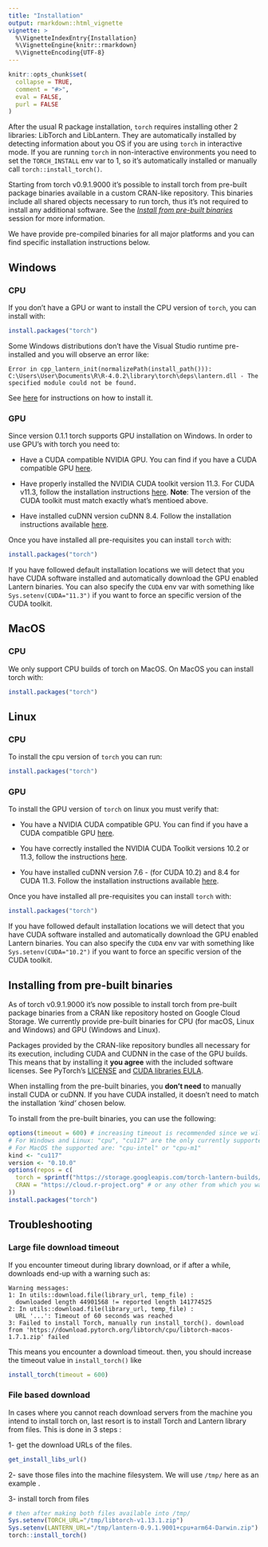 ```yaml
---
title: "Installation"
output: rmarkdown::html_vignette
vignette: >
  %\VignetteIndexEntry{Installation}
  %\VignetteEngine{knitr::rmarkdown}
  %\VignetteEncoding{UTF-8}
---
```


```r
knitr::opts_chunk$set(
  collapse = TRUE,
  comment = "#>",
  eval = FALSE,
  purl = FALSE
)
```

After the usual R package installation, `torch` requires installing other 2 libraries: LibTorch and LibLantern. They are automatically installed by detecting information about you OS if you are using `torch` in interactive mode. If you are running `torch` in non-interactive environments you need to set the `TORCH_INSTALL` env var to 1, so it's automatically installed or manually call `torch::install_torch()`.

Starting from torch v0.9.1.9000 it's possible to install torch from pre-built package binaries 
available in a custom CRAN-like repository. This binaries include all shared objects necessary
to run torch, thus it's not required to install any additional software. See the
[*Install from pre-built binaries*](#pre-built) session for more information.

We have provide pre-compiled binaries for all major platforms and you can find specific installation instructions below.

## Windows

### CPU

If you don't have a GPU or want to install the CPU version of `torch`, you can install with:

```r
install.packages("torch")
```

Some Windows distributions don't have the Visual Studio runtime pre-installed and you will observe an error like:

    Error in cpp_lantern_init(normalizePath(install_path())): C:\Users\User\Documents\R\R-4.0.2\library\torch\deps\lantern.dll - The specified module could not be found.

See [here](https://github.com/mlverse/torch/issues/246#issuecomment-695097121) for instructions on how to install it.

### GPU

Since version 0.1.1 torch supports GPU installation on Windows. In order to use GPU's with torch you need to:

-   Have a CUDA compatible NVIDIA GPU. You can find if you have a CUDA compatible GPU [here](https://developer.nvidia.com/cuda-gpus#compute).

-   Have properly installed the NVIDIA CUDA toolkit version 11.3. For CUDA v11.3, follow the installation instructions [here](https://docs.nvidia.com/cuda/archive/11.3.1/index.html). **Note**: The version of the CUDA toolkit must match exactly what's mentioed above.

-   Have installed cuDNN version cuDNN 8.4. Follow the installation instructions available [here](https://docs.nvidia.com/deeplearning/cudnn/archives/cudnn-840/install-guide/index.html).

Once you have installed all pre-requisites you can install `torch` with:

```r
install.packages("torch")
```

If you have followed default installation locations we will detect that you have CUDA software installed and automatically download the GPU enabled Lantern binaries. You can also specify the `CUDA` env var with something like `Sys.setenv(CUDA="11.3")` if you want to force an specific version of the CUDA toolkit.

## MacOS

### CPU

We only support CPU builds of torch on MacOS. On MacOS you can install torch with:

```r
install.packages("torch")
```

## Linux

### CPU

To install the cpu version of `torch` you can run:

```r
install.packages("torch")
```

### GPU

To install the GPU version of `torch` on linux you must verify that:

-   You have a NVIDIA CUDA compatible GPU. You can find if you have a CUDA compatible GPU [here](https://developer.nvidia.com/cuda-gpus#compute).

-   You have correctly installed the NVIDIA CUDA Toolkit versions 10.2 or 11.3, follow the instructions [here](https://docs.nvidia.com/cuda/archive/11.3.1/).

-   You have installed cuDNN version 7.6 - (for CUDA 10.2) and 8.4 for CUDA 11.3. Follow the installation instructions available [here](https://docs.nvidia.com/deeplearning/cudnn/archives/cudnn-841/install-guide/index.html). 

Once you have installed all pre-requisites you can install `torch` with:

```r
install.packages("torch")
```

If you have followed default installation locations we will detect that you have CUDA software installed and automatically download the GPU enabled Lantern binaries. You can also specify the `CUDA` env var with something like `Sys.setenv(CUDA="10.2")` if you want to force an specific version of the CUDA toolkit.

## Installing from pre-built binaries

As of torch v0.9.1.9000 it's now possible to install torch from pre-built package binaries
from a CRAN like repository hosted on Google Cloud Storage. We currently provide pre-built
binaries for CPU (for macOS, Linux and Windows) and GPU (Windows and Linux). 

Packages provided by the CRAN-like repository bundles all necessary for its execution,
including CUDA and CUDNN in the case of the GPU builds. This means that by installing it
**you agree** with the included software licenses. See PyTorch's [LICENSE](https://github.com/pytorch/pytorch/blob/master/LICENSE) and [CUDA libraries EULA](https://docs.nvidia.com/cuda/eula/).

When installing from the pre-built binaries, you **don't need** to manually install
CUDA or cuDNN. If you have CUDA installed, it doesn't need to match the installation
*'kind'* chosen below.

To install from the pre-built binaries, you can use the following:

``` r
options(timeout = 600) # increasing timeout is recommended since we will be downloading a 2GB file.
# For Windows and Linux: "cpu", "cu117" are the only currently supported
# For MacOS the supported are: "cpu-intel" or "cpu-m1"
kind <- "cu117" 
version <- "0.10.0"
options(repos = c(
  torch = sprintf("https://storage.googleapis.com/torch-lantern-builds/packages/%s/%s/", kind, version),
  CRAN = "https://cloud.r-project.org" # or any other from which you want to install the other R dependencies.
))
install.packages("torch")
```

## Troubleshooting

### Large file download timeout

If you encounter timeout during library download, or if after a while, downloads end-up with a warning such as:
```
Warning messages:
1: In utils::download.file(library_url, temp_file) :
  downloaded length 44901568 != reported length 141774525
2: In utils::download.file(library_url, temp_file) :
  URL '...': Timeout of 60 seconds was reached
3: Failed to install Torch, manually run install_torch(). download from 'https://download.pytorch.org/libtorch/cpu/libtorch-macos-1.7.1.zip' failed
```
This means you encounter a download timeout. 
then, you should increase the timeout value in `install_torch()` like 
```r
install_torch(timeout = 600)
```

### File based download

In cases where you cannot reach download servers from the machine you intend to install torch on,  last resort is to install Torch and Lantern library from files. This is done in 3 steps : 

1- get the download URLs of the files.

```r
get_install_libs_url()
```

2- save those files into the machine filesystem. We will use `/tmp/` here as an example .

3- install torch from files

```r
# then after making both files available into /tmp/
Sys.setenv(TORCH_URL="/tmp/libtorch-v1.13.1.zip")
Sys.setenv(LANTERN_URL="/tmp/lantern-0.9.1.9001+cpu+arm64-Darwin.zip")
torch::install_torch()
```
